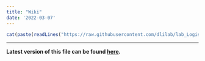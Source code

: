 ```yaml
---
title: "Wiki"
date: '2022-03-07'
---
```


```r
cat(paste(readLines("https://raw.githubusercontent.com/dlilab/lab_Logistics/main/wiki.md")[-1], collapse = "\n"))
```

----------

**Latest version of this file can be found [here](https://github.com/dlilab/lab_Logistics/blob/main/wiki.md).**
